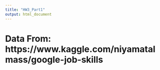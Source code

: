 ```yaml
---
title: "HW3_Part1"
output: html_document
---
```


# Data From: https://www.kaggle.com/niyamatalmass/google-job-skills
```r

```

